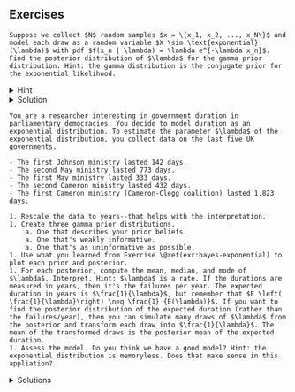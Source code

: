
## Exercises 

```exercise
Suppose we collect $N$ random samples $x = \{x_1, x_2, ..., x_N\}$ and model each draw as a random variable $X \sim \text{exponential}(\lambda)$ with pdf $f(x_n | \lambda) = \lambda e^{-\lambda x_n}$. Find the posterior distribution of $\lambda$ for the gamma prior distribution. Hint: the gamma distribution is the conjugate prior for the exponential likelihood.
```

<details><summary>Hint</summary>
Use the Poisson example from above. Because they share a prior, the math works quite similarly.
</details>


<details><summary>Solution</summary>

$$
\begin{aligned}
\text{exponential likelihood: } f(x \mid \lambda) &= \prod_{n = 1}^N \lambda e^{-\lambda x_n} \\
&= \lambda^N e^{-\lambda \sum_{n = 1}^N x_n}
\end{aligned}
$$
$$
\text{Gamma prior: } f( \lambda; \alpha^*, \beta^*) = \frac{{\beta^*}^{\alpha^*}}{\Gamma(\alpha^*)} \lambda^{\alpha^* - 1} e^{-\beta^*\lambda}
$$
$$
\begin{aligned}
\text{Gamma posterior: } f( \lambda  \mid x) &= \frac{\left(  \lambda^N e^{-\lambda \sum_{n = 1}^N x_n}\right) \times \left( \left[ \frac{{\beta^*}^{\alpha^*}}{\Gamma(\alpha^*)} \right] \lambda^{\alpha^* - 1} e^{-\beta^*\lambda}\right)}{C_1} \\
&= \frac{\left(  \lambda^N e^{-\lambda \sum_{n = 1}^N x_n}\right) \times \left(  \lambda^{\alpha^* - 1} e^{-\beta^*\lambda}\right)}{C_2} \\
&= \frac{ \lambda^{ \overbrace{\left[ \alpha^* + N \right]}^{\alpha^\prime} - 1} e^{- \overbrace{\left[ \beta^* + \sum_{n = 1}^N x_n \right]}^{\beta^\prime} \lambda}}{C_2} \\
& =  \frac{{\beta^\prime}^{\alpha^\prime}}{\Gamma(\alpha^\prime)}  \lambda^{\alpha^\prime - 1} e^{-\beta^\prime\lambda}\text{ where } \alpha^\prime = \alpha^* +  N \text{ and } \beta^\prime = \beta^* + \sum_{n = 1}^N x_n
\end{aligned}
$$

</details>

```exercise
You are a researcher interesting in government duration in parliamentary democracies. You decide to model duration as an exponential distribution. To estimate the parameter $\lambda$ of the exponential distribution, you collect data on the last five UK governments. 

- The first Johnson ministry lasted 142 days. 
- The second May ministry lasted 773 days.
- The first May ministry lasted 333 days.
- The second Cameron ministry lasted 432 days.
- The first Cameron ministry (Cameron-Clegg coalition) lasted 1,823 days.

1. Rescale the data to years--that helps with the interpretation.
1. Create three gamma prior distributions.
    a. One that describes your prior beliefs. 
    a. One that's weakly informative.
    a. One that's as uninformative as possible.
1. Use what you learned from Exercise \@ref(exr:bayes-exponential) to plot each prior and posterior.
1. For each posterior, compute the mean, median, and mode of $\lambda$. Interpret. Hint: $\lambda$ is a rate. If the durations are measured in years, then it's the failures per year. The expected duration in years is $\frac{1}{\lambda}$, but remember that $E \left( \frac{1}{\lambda}\right) \neq \frac{1} {E(\lambda)}$. If you want to find the posterior distribution of the expected duration (rather than the failures/year), then you can simulate many draws of $\lambda$ from the posterior and transform each draw into $\frac{1}{\lambda}$. The mean of the transformed draws is the posterior mean of the expected duration.
1. Assess the model. Do you think we have a good model? Hint: the exponential distribution is memoryless. Does that make sense in this appliation?
```

<details><summary>Solutions</summary>

```r
# load packages
library(tidyverse)
library(stringr)
library(kableExtra)

# set seed for reproducibility
set.seed(1234)

# choose informative  prior distribution
# - I expect govts to last, on avg, 3 years, so fail at a 
#   rate of lambda = 1/3 per year, give-or-take about 1/10.
# - I know that the mean of the gamma is a/b and the sd is 
#   sqrt{a/(b^2)}, so I set a/b = 1/3 and sqrt{a/(b^2)} = 1/10
#   and solve. You could also just experiment with different 
#   values
alpha_inf <- 100/9
beta_inf <-  3*alpha_inf

# plot informative prior
ggplot() + xlim(0, 1) +
  stat_function(fun = dgamma, args = list(shape = alpha_inf, rate = beta_inf)) + 
  labs(title = "prior distribution", x = "lambda; expected failures/year", y = "prior density")

# choose **weakly informative** prior distribution
# - For this, I repeated the same process, but doubled my
#   give-or-take from 1/10 to 1/5,
alpha_weak <- 25/9
beta_weak <- 3*alpha_weak

# plot weakly informative prior
ggplot() + xlim(0, 1) +
  stat_function(fun = dgamma, args = list(shape = alpha_weak, rate = beta_weak)) + 
  labs(title = "prior distribution", x = "lambda; expected failures/year", y = "prior density")

# choose flattest prior distribution
# - I just want to make this prior as close to uniform as possible.
# - the failure rate (failures/year) is *surely* between 0 and 100
#   (lambda = 100 means that 100 governments are failing per year), 
#   so I plot the prior from zero to 100--it's basically flat   
alpha_flat <- 1
beta_flat <- 0.01

# plot flattish prior
ggplot() + xlim(0, 100) + ylim(0, NA) + 
  stat_function(fun = dgamma, args = list(shape = alpha_flat, rate = beta_flat)) + 
  labs(title = "prior distribution", x = "lambda; expected failures/year", y = "prior density")

# data
x <- c(142, 773, 333, 432, 1823)/365  # rescale to years

# make a data frame with the posterior and prior parameters
posts <- data.frame(prior_type = c("Informative", 
                                   "Weakly Informative",
                                   "Flat-ish"),
                    alpha_prior = c(alpha_inf, 
                                    alpha_weak,
                                    alpha_flat),
                    beta_prior = c(beta_inf, 
                                    beta_weak,
                                    beta_flat)) %>%
  # add posterior parameters
  mutate(alpha_posterior = alpha_prior + length(x),
         beta_posterior = beta_prior + sum(x)) %>%
  # create one row per parameter
  pivot_longer(cols = alpha_prior:beta_posterior) %>%
  # separate parameter from distribution type
  separate(name, into = c("parameter", "distribution_type")) %>%
  # put parameters into separate columns
  pivot_wider(names_from = parameter, values_from = value) %>%
  mutate(distribution_type = str_to_title(distribution_type),
         distribution_type = factor(distribution_type, levels = c("Prior", "Posterior"))) %>%
  mutate(prior_type = factor(prior_type, levels = c("Informative", "Weakly Informative", "Flat-ish")))

# compute point estimates and make a table
point_estimates <- posts %>% 
  #filter(distribution_type == "posterior") %>%
  group_by(prior_type, distribution_type) %>%
  mutate(mean = alpha/beta,
         median = median(rgamma(100000, alpha, beta)),
         mode = (alpha - 1)/beta,
         mean_expected_duration = mean(1/rgamma(100000, shape = alpha, rate = beta))) 

point_estimates %>%
  select(-alpha, -beta) %>%
  arrange(distribution_type, prior_type) %>%
  rename(`Prior` = prior_type, 
         `Distribution` = distribution_type,
         `Mean of lambda` = mean,
         `Median of lambda` = median,
         `Mode of lambda` = mode,
         `Mean of 1/lambda` = mean_expected_duration) %>%
  kable(format = "markdown", digits = 2)

# plot distributions
gg_posts <- posts %>%
  # add in lambda values for which to compute the prior and posterior density
  full_join(data_frame(lambda = seq(0, 2, length.out = 100)), 
            by = character()) %>%
  # compute the posterior and prior density for each lambda
  mutate(density = dgamma(lambda, shape = alpha, rate = beta))

ggplot(gg_posts, aes(x = lambda, y = density, 
                  color = prior_type, 
                  linetype = distribution_type)) + 
  geom_line()

```

</details>
